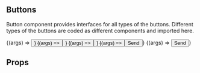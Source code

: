 
<Meta title="Components/Button" decorators={[withDesign]} />

## Buttons

Button component provides interfaces for all types of the buttons. Different types of the buttons are coded as different components and imported here.

<Canvas>
<Story
    name="Default"
    args={{ label: "Button", size: "small"}}
    argTypes={{
      size: { options: ["small", "big"] },
    }}
  >
    {(args) => <Button {...args} />}
  </Story>
  <Story
    name="Small"
    args={{ label: "Button", size: "small"}}
  >
    {(args) => <Button {...args} />}
  </Story>
  <Story
    name="Big"
    args={{ label: "Button", size: "big"}}
  >
    {(args) => <Button {...args} />}
  </Story>
  <Story
    name="With Icon"
    args={{ size: "small"}}
    argTypes={{
      size: { options: ["small", "big"]  },
    }}
  >
    {(args) => <Button  {...args} >Send<ChevronRight24 className="ml-6"/></Button>}
  </Story>
  <Story
    name="As Link"
    args={{ label: "Button", href: "https://www.varya.me"}}
    argTypes={{
      size: { options: ["small", "big"]  },
    }}
  >
    {(args) => <Button  {...args} >Send<ChevronRight24 className="ml-6"/></Button>}
  </Story>
</Canvas>

## Props

<ArgsTable of={Button} />
